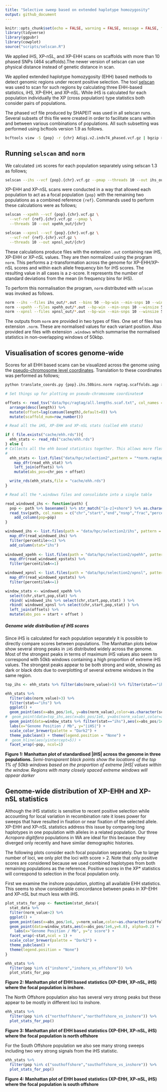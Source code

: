 ```yaml
---
title: "Selective sweep based on extended haplotype homozygosity"
output: github_document
---
```


```r
knitr::opts_chunk$set(echo = FALSE, warning = FALSE, message = FALSE, fig.retina = 2)
library(tidyverse)
library(ggpubr)
library(cowplot)
source("scripts/selscan.R")
```

We applied iHS, XP-nSL, and XP-EHH scans on scaffolds with more than 10 phased SNPs (464 scaffolds).The newer version of selscan can use physical distance instead of genetic distance in scan.

We applied extended haplotype homozygosity (EHH) based methods to detect genomic regions under recent positive selection. The tool [selscan](https://github.com/szpiech/selscan) was used to scan for such regions by calculating three EHH-based statistics, iHS, XP-EHH, and XP-nSL.  While iHS is calculated for each population individually the XP (cross population) type statistics both consider pairs of populations.

The phased vcf file produced by SHAPEIT was used in all selscan runs. Several subsets of this file were created in order to facilitate scans within and between various combinations of populations. All such subsetting was performed using bcftools version 1.9 as follows.

```bash
bcftools view -S {pop} -r {chr} Adigi.v2.indv74_phased.vcf.gz | bgzip > {pop}.{chr}.vcf.gz
```

## Running `selscan` and `norm`

We calculated `iHS` scores for each population separately using selscan 1.3 as follows;

```bash
selscan --ihs --vcf {pop}.{chr}.vcf.gz --pmap --threads 10 --out ihs_out/{pop}/{chr}
```

XP-EHH and XP-nSL scans were conducted in a way that allowed each population to act as a focal population `{pop}` with the remaining two populations as a combined reference `{ref}`. Commands used to perform these calculations were as follows;

```bash
selscan --xpehh --vcf {pop}.{chr}.vcf.gz \
  --vcf-ref {ref}.{chr}.vcf.gz --pmap \
  --threads 10 --out xpehh_out/{chr}
```

```bash
selscan --xpnsl --vcf {pop}.{chr}.vcf.gz \
  --vcf-ref {ref}.{chr}.vcf.gz \
  --threads 10 --out xpnsl_out/{chr}
```

These calculations produce files with the extension `.out` containing raw iHS, XP-EHH or XP-nSL values. They are then normalized using the program `norm`. This performs a z-transformation across the genome for XP-EHH/XP-nSL scores and within each allele frequency bin for iHS scores. The resulting value in all cases is a z-score. It represents the number of standard deviations from the mean (in frequency bins for iHS). 

To perform this normalisation the program, `norm` distributed with `selscan` was invoked as follows. 

```bash
norm --ihs --files ihs_out/*.out --bins 50 --bp-win --min-snps 10 --winsize 50000
norm --xpehh --files xpehh_out/*.out --bp-win --min-snps 10 --winsize 50000
norm --xpnsl --files xpnsl_out/*.out --bp-win --min-snps 10 --winsize 50000
```

The outputs from `norm` are provided in two types of files.  One set of files has extension `.norm`.  These are normalised values for each variant position.  Also provided are files with extension `.windows` which summarise the normalised statistics in non-overlapping windows of 50kbp. 

## Visualisation of scores genome-wide

Scores for all EHH based scans can be visualized across the genome using the [pseudo-chromosome level coordinates](11.ragtag_scaffolding.md). Translation to these coordinates was performed as follows;

```bash
python translate_coords.py {pop}.ihs.50bins.norm ragtag.scaffolds.agp > {pop}.ihs.50bins.norm.ragtag.txt 
```

```r
# Set things up for plotting on pseudo-chromosome coordinates#

offsets <- read_tsv("data/hpc/ragtag/all.lengths.scaf.txt", col_names = c("chr","length"),show_col_types = FALSE) %>% 
  arrange(desc(length)) %>%
  mutate(offset=lag(cumsum(length),default=0)) %>% 
  mutate(scaffold_num=row_number())
```


```r
# Read all the iHS, XP-EHH and XP-nSL stats (called ehh stats)

if ( file.exists("cache/ehh.rds")){
  ehh_stats <- read_rds("cache/ehh.rds")
} else {
# Collects all the ehh based statistics together. This allows more flexible mix and match of plots
#
  ehh_stats <- list.files("data/hpc/selection2",pattern = "*norm.ragtag.txt",recursive = TRUE,full.names = TRUE) %>% 
    map_dfr(read_ehh_stat) %>% 
    left_join(offsets) %>% 
    mutate(abs_pos=chr_pos + offset)

  write_rds(ehh_stats,file = "cache/ehh.rds")
}
```

```r
# Read all the *.windows files and consolidate into a single table

read_windowed_ihs <- function(path) {
  pop <- path %>% basename() %>% str_match("[a-z]+shore") %>% as.character()
  read_tsv(path, col_names = c("chr","start","end","nsnp","frac","percentile","sd"),show_col_types = FALSE) %>%
    add_column(pop=pop)
}

windowed_ihs <- list.files(path = "data/hpc/selection2/ihs", pattern = "windows.ragtag.txt", full.names = TRUE) %>% 
  map_dfr(read_windowed_ihs) %>% 
  filter(percentile<=1) %>% 
  add_column(stat="ihs") 
  
windowed_xpehh <- list.files(path = "data/hpc/selection2/xpehh", pattern = "windows.ragtag.txt", full.names = TRUE) %>% 
  map_dfr(read_windowed_xpstats) %>% 
  filter(percentileA<=1) 

windowed_xpnsl <- list.files(path = "data/hpc/selection2/xpnsl", pattern = "windows.ragtag.txt", full.names = TRUE) %>% 
  map_dfr(read_windowed_xpstats) %>% 
  filter(percentileA<=1) 

window_stats <- windowed_xpehh %>% 
  select(chr,start,pop,stat) %>% 
  rbind( windowed_ihs %>% select(chr,start,pop,stat) ) %>% 
  rbind( windowed_xpnsl %>% select(chr,start,pop,stat) ) %>% 
  left_join(offsets) %>% 
  mutate(abs_pos = start + offset )
```


##### Genome wide distribution of iHS scores

Since iHS is calculated for each population separately it is possible to directly compare scores between populations.  The Manhattan plots below show several strong peaks in `iHS` distributed widely across the genome.  Most of the strongest peaks in terms of maximum iHS values also seem to correspond with 50kb windows containing a high proportion of extreme iHS values. The strongest peaks appear to be both strong and wide, showing as dark or black dots due to overplotting of several extreme windows in the same region. 


```r
top_ihs <- ehh_stats %>% filter(abs(norm_value)>5) %>% filter(stat=="ihs")

ehh_stats %>% 
  filter(abs(norm_value)>3) %>% 
  filter(stat=="ihs") %>% 
  ggplot() +
  geom_point(aes(x=abs_pos/1e6, y=abs(norm_value),color=as.character(scaffold_num %% 2)), size=0.1) + 
#  geom_point(data=top_ihs,aes(x=abs_pos/1e6, y=abs(norm_value),color=as.character(scaffold_num %% 2)), size=1) + 
  geom_point(data=window_stats %>% filter(stat=="ihs"),aes(x=abs_pos/1e6,y=6.8), alpha=0.2) + 
  labs(x="Genome Position / Mb", y="|iHS|") + 
  scale_color_brewer(palette = "Dark2") + 
  theme_pubclean() + theme(legend.position = "None") +
#  geom_hline(aes(yintercept=5)) +
  facet_wrap(~pop, ncol=1)
```

**Figure 1: Manhattan plot of standardised |iHS| across the genome in three populations. ** *Semi-transparent black points show the locations of the top 1% of 50kb windows based on the proportion of extreme |iHS| values within the window. Regions with many closely spaced extreme windows will appear darker*

## Genome-wide distribution of XP-EHH and XP-nSL statistics

Although the iHS statistic is sensitive to recent positive selection while accounting for local variation in recombination rate it loses power for sweeps that have resulted in fixation or near fixation of the selected allele. XP-EHH and XP-nSL statistics address this issue by comparing long haplotypes in one population with alleles in a related population.  Our three *Acropora digitifera* populations in WA are ideal for this because they diverged only recently and have similar demographic histories. 

The following plots consider each focal population separately.  Due to large number of loci, we only plot the loci with score > 2.  Note that only positive scores are considered because we used combined haplotypes from both remaining populations as the reference.  Positive scores in the XP* statistics will correspond to selection in the focal population only.

First we examine the inshore population, plotting all available EHH statistics.  This seems to show considerable concordance between peaks in XP-EHH and XP-nSL but much less with iHS. 

```r
plot_stats_for_pop <- function(stat_data){
  stat_data %>% 
  filter(norm_value>2) %>% 
  ggplot() +
  geom_point(aes(x=abs_pos/1e6, y=norm_value,color=as.character(scaffold_num %% 2)), size=0.01) + 
  geom_point(data=window_stats,aes(x=abs_pos/1e6,y=6.8), alpha=0.2) + 
    labs(x="Genome Position / Mb", y="z score") + 
  facet_wrap(~stat,ncol = 1) +
  scale_color_brewer(palette = "Dark2") +
  theme_pubclean() + 
  theme(legend.position = "None")
}

ehh_stats %>% 
  filter(pop %in% c("inshore","inshore_vs_offshore")) %>% 
  plot_stats_for_pop 
```


**Figure 2: Manhattan plot of EHH based statistics (XP-EHH, XP-nSL, iHS) where the focal population is inshore.**

The North Offshore population also has several very strong peaks but these appear to be mostly in different loci to inshore. 

```r
ehh_stats %>% 
  filter(pop %in% c("northoffshore","northoffshore_vs_inshore")) %>% 
  plot_stats_for_pop()
```


**Figure 3: Manhattan plot of EHH based statistics (XP-EHH, XP-nSL, iHS) where the focal population is north offshore**


For the South Offshore population we also see many strong sweeps including two very strong signals from the iHS statistic. 

```r
ehh_stats %>% 
  filter(pop %in% c("southoffshore","southoffshore_vs_inshore")) %>% 
  plot_stats_for_pop()
```

**Figure 4: Manhattan plot of EHH based statistics (XP-EHH, XP-nSL, iHS) where the focal population is south offshore**
